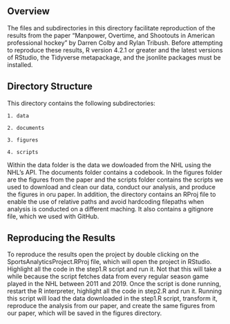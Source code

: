 ## Overview
The files and subdirectories in this directory facilitate reproduction of the 
results from the paper "Manpower, Overtime, and Shootouts in American 
professional hockey" by Darren Colby and Rylan Tribush. Before attempting to 
reproduce these results, R version 4.2.1 or greater and the latest versions of 
RStudio, the Tidyverse metapackage, and the jsonlite packages must be installed.

## Directory Structure
This directory contains the following subdirectories:

    1. data
    
    2. documents
    
    3. figures
    
    4. scripts
    
Within the data folder is the data we dowloaded from the NHL using the NHL's 
API. The documents folder contains a codebook. In the figures folder are the
figures from the paper and the scripts folder contains the scripts we used to 
download and clean our data, conduct our analysis, and produce the figures in 
oru paper. In addition, the directory contains an RProj file to enable the use 
of relative paths and avoid hardcoding filepaths when analysis is conducted on 
a different maching. It also contains a gitignore file, which we used with 
GitHub.

## Reproducing the Results
To reproduce the results open the project by double clicking on the SportsAnalyticsProject.RProj file, which will open the project in RStudio. 
Highlight all the code in the step1.R script and run it. Not that this will take
a while because the script fetches data from every regular season game played in 
the NHL between 2011 and 2019. Once the script is done running, restart the R 
interpreter, highlight all the code in step2.R and run it. Running this script 
will load the data downloaded in the step1.R script, transform it, reproduce the 
analysis from our paper, and create the same figures from our paper, which will 
be saved in the figures directory.
